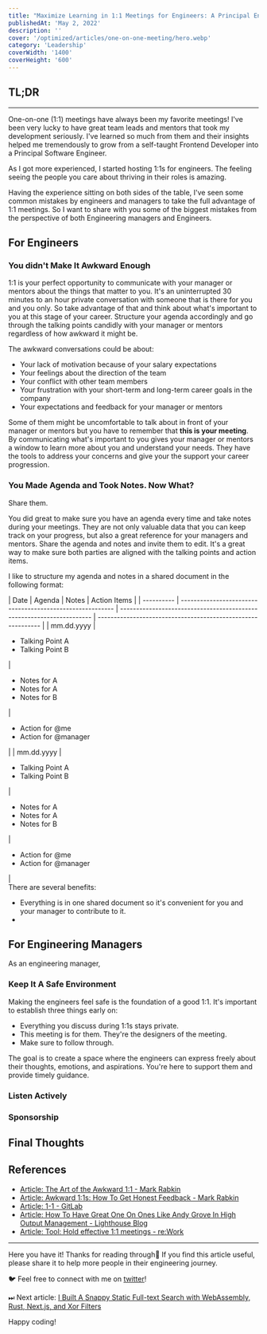 ```yaml
---
title: "Maximize Learning in 1:1 Meetings for Engineers: A Principal Engineer's Comprehensive Guide"
publishedAt: 'May 2, 2022'
description: ''
cover: '/optimized/articles/one-on-one-meeting/hero.webp'
category: 'Leadership'
coverWidth: '1400'
coverHeight: '600'
---
```


## TL;DR

---

One-on-one (1:1) meetings have always been my favorite meetings! I've been very lucky to have great team leads and mentors that took my development seriously. I've learned so much from them and their insights helped me tremendously to grow from a self-taught Frontend Developer into a Principal Software Engineer.

As I got more experienced, I started hosting 1:1s for engineers. The feeling seeing the people you care about thriving in their roles is amazing.

Having the experience sitting on both sides of the table, I've seen some common mistakes by engineers and managers to take the full advantage of 1:1 meetings. So I want to share with you some of the biggest mistakes from the perspective of both Engineering managers and Engineers.

## For Engineers

### You didn't Make It Awkward Enough

1:1 is your perfect opportunity to communicate with your manager or mentors about the things that matter to you. It's an uninterrupted 30 minutes to an hour private conversation with someone that is there for you and you only. So take advantage of that and think about what's important to you at this stage of your career. Structure your agenda accordingly and go through the talking points candidly with your manager or mentors regardless of how awkward it might be.

The awkward conversations could be about:

- Your lack of motivation because of your salary expectations
- Your feelings about the direction of the team
- Your conflict with other team members
- Your frustration with your short-term and long-term career goals in the company
- Your expectations and feedback for your manager or mentors

Some of them might be uncomfortable to talk about in front of your manager or mentors but you have to remember that **this is your meeting**. By communicating what's important to you gives your manager or mentors a window to learn more about you and understand your needs. They have the tools to address your concerns and give your the support your career progression.

### You Made Agenda and Took Notes. Now What?

Share them.

You did great to make sure you have an agenda every time and take notes during your meetings. They are not only valuable data that you can keep track on your progress, but also a great reference for your managers and mentors. Share the agenda and notes and invite them to edit. It's a great way to make sure both parties are aligned with the talking points and action items.

I like to structure my agenda and notes in a shared document in the following format:

<div style={{'overflowX': 'auto'}}>
| Date       | Agenda                                                    | Notes                                                                 | Action Items                                                 |
| ---------- | --------------------------------------------------------- | --------------------------------------------------------------------- | ------------------------------------------------------------ |
| mm.dd.yyyy | <ul><li>Talking Point A</li><li>Talking Point B</li></ul> | <ul><li>Notes for A</li><li>Notes for A</li><li>Notes for B</li></ul> | <ul><li>Action for @me</li><li>Action for @manager</li></ul> |
| mm.dd.yyyy | <ul><li>Talking Point A</li><li>Talking Point B</li></ul> | <ul><li>Notes for A</li><li>Notes for A</li><li>Notes for B</li></ul> | <ul><li>Action for @me</li><li>Action for @manager</li></ul> |

</div>
There are several benefits:

- Everything is in one shared document so it's convenient for you and your manager to contribute to it.
-

## For Engineering Managers

As an engineering manager,

### Keep It A Safe Environment

Making the engineers feel safe is the foundation of a good 1:1. It's important to establish three things early on:

- Everything you discuss during 1:1s stays private.
- This meeting is for them. They're the designers of the meeting.
- Make sure to follow through.

The goal is to create a space where the engineers can express freely about their thoughts, emotions, and aspirations. You're here to support them and provide timely guidance.

### Listen Actively

### Sponsorship

## Final Thoughts

## References

- [Article: The Art of the Awkward 1:1 - Mark Rabkin](https://medium.com/@mrabkin/the-art-of-the-awkward-1-1-f4e1dcbd1c5c)
- [Article: Awkward 1:1s: How To Get Honest Feedback - Mark Rabkin](https://medium.com/@mrabkin/awkward-1-1s-the-art-of-getting-honest-feedback-2843078b2880)
- [Article: 1-1 - GitLab](https://about.gitlab.com/handbook/leadership/1-1/)
- [Article: How To Have Great One On Ones Like Andy Grove In High Output Management - Lighthouse Blog](https://getlighthouse.com/blog/high-output-management/)
- [Article: Tool: Hold effective 1:1 meetings - re:Work](https://rework.withgoogle.com/guides/managers-coach-managers-to-coach/steps/hold-effective-1-1-meetings/)

---

Here you have it! Thanks for reading through🙌
If you find this article useful, please share it to help more people in their engineering journey.

🐦 Feel free to connect with me on [twitter](https://twitter.com/dawchihliou)!

⏭ Next article: [I Built A Snappy Static Full-text Search with WebAssembly, Rust, Next.js, and Xor Filters](/articles/i-built-a-snappy-full-text-search-with-webassembly-rust-nextjs-and-xor-filters)

Happy coding!
